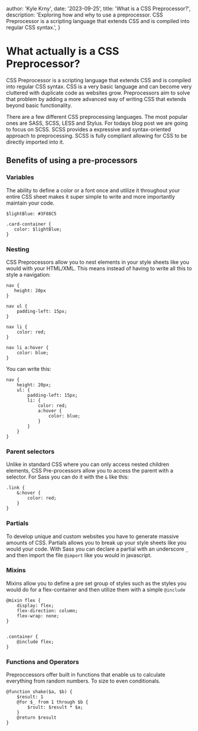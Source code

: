 
  author: 'Kyle Krny',
  date: '2023-09-25',
  title: 'What is a CSS Preprocessor?',
  description:
    'Exploring how and why to use a preprocessor. CSS Preprocessor is a scripting language that extends CSS and is compiled into regular CSS syntax.',
}


# What actually is a CSS Preprocessor?

CSS Preprocessor is a scripting language that extends CSS and is compiled into regular CSS syntax. CSS is a very basic language and can become very cluttered with duplicate code as websites grow. Preprocessors aim to solve that problem by adding a more advanced way of writing CSS that extends beyond basic functionality.

There are a few different CSS preprocessing languages. The most popular ones are SASS, SCSS, LESS and Stylus. For todays blog post we are going to focus on SCSS. SCSS provides a expressive and syntax-oriented approach to preprocessing. SCSS is fully compliant allowing for CSS to be directly imported into it.


## Benefits of using a pre-processors

### Variables 
The ability to define a color or a font once and utilize it throughout your entire CSS sheet makes it super simple to write and more importantly maintain your code.

```
$lightBlue: #3F88C5

.card-container {
   color: $lightBlue;
}

```

### Nesting 
CSS Preprocessors allow you to nest elements in your style sheets like you would with your HTML/XML. This means instead of having to write all this to style a navigation:

```
nav { 
   height: 20px
}

nav ul {
    padding-left: 15px;
}

nav li {
    color: red;
}

nav li a:hover {
    color: blue;
}
```
You can write this:

```
nav {
    height: 20px;
    ul: {
        padding-left: 15px;
        li: {
            color: red;
            a:hover {
                color: blue;
            }
        }
    }
}

```

### Parent selectors 
Unlike in standard CSS where you can only access nested children elements, CSS Pre-processors allow you to access the parent with a selector. For Sass you can do it with the `&` like this:
```
.link {
    &:hover {
        color: red;
    }
}
```
### Partials
To develop unique and custom websites you have to generate massive amounts of CSS. Partials allows you to break up your style sheets like you would your code. With Sass you can declare a partial with an underscore `_` and then import the file `@import` like you would in javascript.


### Mixins
Mixins allow you to define a pre set group of styles such as the styles you would do for a flex-container and then utilize them with a simple `@include`

```
@mixin flex {
    display: flex;
    flex-direction: column;
    flex-wrap: none;
}


.container {
    @include flex;
}

```
### Functions and Operators 
Preproccessors offer built in functions that enable us to calculate everything from random numbers. To size to even conditionals.

```
@function shake($a, $b) {
    $result: 1
    @for $_ from 1 through $b {
        $rsult: $result * $a;
    }
    @return $result
}
```